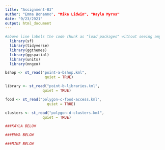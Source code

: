 ```yaml
---
title: "Assignment-03"
author: "Emma Bonanno", "Mike Lidwin", "Kayla Myros"
date: "9/23/2021"
output: html_document
---
```


```r
#above line labels the code chunk as "load packages" without seeing any of the package loading messages
  library(sf)
  library(tidyverse)
  library(ggthemes)
  library(ggspatial)
  library(units)
  library(nngeo)
```

```r
bshop <- st_read("point-a-bshop.kml", 
                  quiet = TRUE) 

library <- st_read("point-b-libraries.kml", 
                 quiet = TRUE)

food <- st_read("polygon-c-food-access.kml", 
                   quiet = TRUE) 

clusters <- st_read("polygon-d-clusters.kml", 
                 quiet = TRUE) 
```

```r
###KAYLA BELOW
```



```r
###EMMA BELOW
```



```r
###MIKE BELOW
```